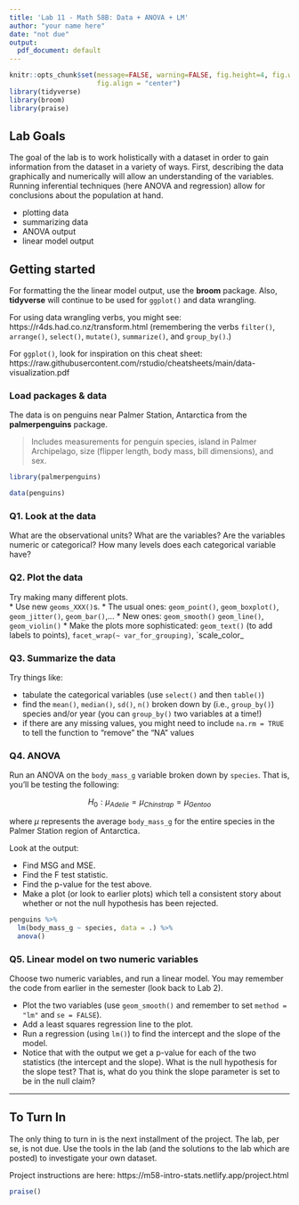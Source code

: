 ```yaml
---
title: 'Lab 11 - Math 58B: Data + ANOVA + LM'
author: "your name here"
date: "not due"
output:
  pdf_document: default
---
```


```r
knitr::opts_chunk$set(message=FALSE, warning=FALSE, fig.height=4, fig.width=6, 
                      fig.align = "center")
library(tidyverse)
library(broom)
library(praise)
```

## Lab Goals

The goal of the lab is to work holistically with a dataset in order to gain information from the dataset in a variety of ways.  First, describing the data graphically and numerically will allow an understanding of the variables.  Running inferential techniques (here ANOVA and regression) allow for conclusions about the population at hand. 

* plotting data
* summarizing data
* ANOVA output
* linear model output

## Getting started

For formatting the the linear model output, use the **broom** package.  Also, **tidyverse** will continue to be used for `ggplot()` and data wrangling.

For using data wrangling verbs, you might see: https://r4ds.had.co.nz/transform.html (remembering the verbs `filter()`, `arrange()`, `select()`, `mutate()`, `summarize()`, and `group_by()`.)

For `ggplot()`, look for inspiration on this cheat sheet: https://raw.githubusercontent.com/rstudio/cheatsheets/main/data-visualization.pdf

### Load packages & data

The data is on penguins near Palmer Station, Antarctica  from the **palmerpenguins** package.

> Includes measurements for penguin species, island in Palmer Archipelago, size (flipper length, body mass, bill dimensions), and sex. 

```r
library(palmerpenguins)

data(penguins)
```

###  Q1. Look at the data

What are the observational units?  What are the variables?  Are the variables numeric or categorical?  How many levels does each categorical variable have?

### Q2. Plot the data

Try making many different plots.  
* Use new `geoms_XXX()`s. 
* The usual ones: `geom_point()`, `geom_boxplot()`, `geom_jitter()`, `geom_bar()`,... 
* New ones: `geom_smooth()` `geom_line()`, `geom_violin()` 
* Make the plots more sophisticated: `geom_text()` (to add labels to points), `facet_wrap(~ var_for_grouping)`, `scale_color_


### Q3. Summarize the data

Try things like: 

* tabulate the categorical variables (use `select()` and then `table()`) 
* find the `mean()`, `median()`, `sd()`, `n()` broken down by (i.e., `group_by()`) species and/or year  (you can `group_by()` two variables at a time!) 
* if there are any missing values, you might need to include `na.rm = TRUE` to tell the function to "remove" the "NA" values


### Q4. ANOVA

Run an ANOVA on the `body_mass_g` variable broken down by `species`.  That is, you'll be testing the following:

$$H_0: \mu_{Adelie} = \mu_{Chinstrap} = \mu_{Gentoo}$$

where $\mu$ represents the average `body_mass_g` for the entire species in the Palmer Station region of Antarctica.

Look at the output:

* Find MSG and MSE. 
* Find the F test statistic. 
* Find the p-value for the test above. 
* Make a plot (or look to earlier plots) which tell a consistent story about whether or not the null hypothesis has been rejected.

```r
penguins %>%
  lm(body_mass_g ~ species, data = .) %>%
  anova()
```



### Q5. Linear model on two numeric variables

Choose two numeric variables, and run a linear model.  You may remember the code from earlier in the semester (look back to Lab 2).

* Plot the two variables (use `geom_smooth()` and remember to set `method = "lm"` and `se = FALSE`). 
* Add a least squares regression line to the plot. 
* Run a regression (using `lm()`) to find the intercept and the slope of the model. 
* Notice that with the output we get a p-value for each of the two statistics (the intercept and the slope).  What is the null hypothesis for the slope test?  That is, what do you think the slope parameter is set to be in the null claim?


***

\newpage

## To Turn In

The only thing to turn in is the next installment of the project. The lab, per se, is not due.  Use the tools in the lab (and the solutions to the lab which are posted) to investigate your own dataset.

Project instructions are here: https://m58-intro-stats.netlify.app/project.html 

```r
praise()
```


